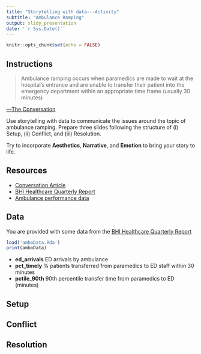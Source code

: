 ```yaml
---
title: "Storytelling with data---Activity"
subtitle: "Ambulance Ramping"
output: slidy_presentation
date: '`r Sys.Date()`'
---
```


```r
knitr::opts_chunk$set(echo = FALSE)
```

## Instructions

>Ambulance ramping occurs when paramedics are made to wait at the hospital’s entrance and are unable to transfer their patient into the emergency department within an appropriate time frame (usually 30 minutes)

[---The Conversation](https://theconversation.com/ambulance-ramping-is-getting-worse-in-australia-heres-why-and-what-we-can-do-about-it-232720)

Use storytelling with data to communicate the issues around the topic of ambulance ramping. Prepare three slides following the structure of (i) Setup, (ii) Conflict, and (iii) Resolution. 

Try to incorporate **Aesthetics**, **Narrative**, and **Emotion** to bring your story to life.

## Resources

* [Conversation Article](https://theconversation.com/ambulance-ramping-is-getting-worse-in-australia-heres-why-and-what-we-can-do-about-it-232720)
* [BHI Healthcare Quarterly Report](https://www.bhi.nsw.gov.au/__data/assets/pdf_file/0007/946402/BHI_HQ56_Jan-Mar2024_Report.pdf)
* [Ambulance performance data](https://www.health.nsw.gov.au/data/Topics/Pages/ambulance-performance.aspx)

## Data

You are provided with some data from the [BHI Healthcare Quarterly Report](https://www.bhi.nsw.gov.au/__data/assets/pdf_file/0007/946402/BHI_HQ56_Jan-Mar2024_Report.pdf)

```r
load('amboData.Rda')
print(amboData)
```

* **ed_arrivals** ED arrivals by ambulance
* **pct_timely** % patients transferred from paramedics to
ED staff within 30 minutes
* **pctile_90th** 90th percentile transfer time from paramedics to ED (minutes)

## Setup
<!-- Your ideas here -->

## Conflict 
<!-- Your ideas here -->

## Resolution
<!-- Your ideas here -->


